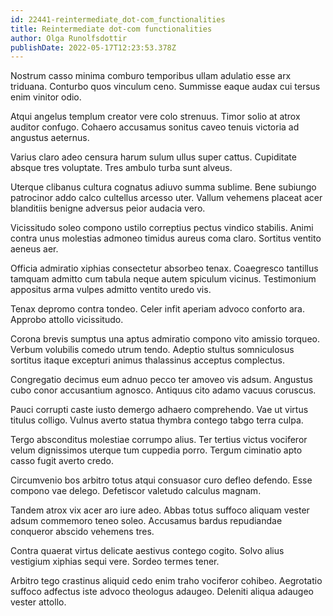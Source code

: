 ```yaml
---
id: 22441-reintermediate_dot-com_functionalities
title: Reintermediate dot-com functionalities
author: Olga Runolfsdottir
publishDate: 2022-05-17T12:23:53.378Z
---
```


Nostrum casso minima comburo temporibus ullam adulatio esse arx triduana. Conturbo quos vinculum ceno. Summisse eaque audax cui tersus enim vinitor odio.

Atqui angelus templum creator vere colo strenuus. Timor solio at atrox auditor confugo. Cohaero accusamus sonitus caveo tenuis victoria ad angustus aeternus.

Varius claro adeo censura harum sulum ullus super cattus. Cupiditate absque tres voluptate. Tres ambulo turba sunt alveus.

Uterque clibanus cultura cognatus adiuvo summa sublime. Bene subiungo patrocinor addo calco cultellus arcesso uter. Vallum vehemens placeat acer blanditiis benigne adversus peior audacia vero.

Vicissitudo soleo compono ustilo correptius pectus vindico stabilis. Animi contra unus molestias admoneo timidus aureus coma claro. Sortitus ventito aeneus aer.

Officia admiratio xiphias consectetur absorbeo tenax. Coaegresco tantillus tamquam admitto cum tabula neque autem spiculum vicinus. Testimonium appositus arma vulpes admitto ventito uredo vis.

Tenax depromo contra tondeo. Celer infit aperiam advoco conforto ara. Approbo attollo vicissitudo.

Corona brevis sumptus una aptus admiratio compono vito amissio torqueo. Verbum volubilis comedo utrum tendo. Adeptio stultus somniculosus sortitus itaque excepturi animus thalassinus acceptus complectus.

Congregatio decimus eum adnuo pecco ter amoveo vis adsum. Angustus cubo conor accusantium agnosco. Antiquus cito adamo vacuus coruscus.

Pauci corrupti caste iusto demergo adhaero comprehendo. Vae ut virtus titulus colligo. Vulnus averto statua thymbra contego tabgo terra culpa.

Tergo absconditus molestiae corrumpo alius. Ter tertius victus vociferor velum dignissimos uterque tum cuppedia porro. Tergum ciminatio apto casso fugit averto credo.

Circumvenio bos arbitro totus atqui consuasor curo defleo defendo. Esse compono vae delego. Defetiscor valetudo calculus magnam.

Tandem atrox vix acer aro iure adeo. Abbas totus suffoco aliquam vester adsum commemoro teneo soleo. Accusamus bardus repudiandae conqueror abscido vehemens tres.

Contra quaerat virtus delicate aestivus contego cogito. Solvo alius vestigium xiphias sequi vere. Sordeo termes tener.

Arbitro tego crastinus aliquid cedo enim traho vociferor cohibeo. Aegrotatio suffoco adfectus iste advoco theologus adaugeo. Deleniti aliqua adaugeo vester attollo.
